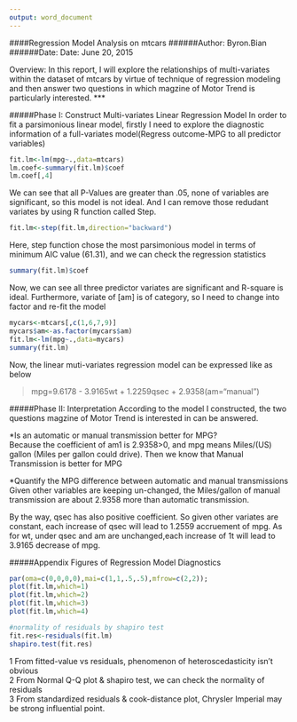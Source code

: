 ```yaml
---
output: word_document
---
```

####Regression Model Analysis on mtcars
######Author: Byron.Bian   
######Date: Date: June 20, 2015

Overview: 
In this report, I will explore the relationships of multi-variates within the dataset of mtcars
by virtue of technique of regression modeling and then answer two questions in which magzine of Motor Trend is particularly interested. 
***

#####Phase I: Construct Multi-variates Linear Regression Model
In order to fit a parsimonious linear model, firstly I need to explore the diagnostic information
of a full-variates model(Regress outcome-MPG to all predictor variables)
```r
fit.lm<-lm(mpg~.,data=mtcars)
lm.coef<-summary(fit.lm)$coef
lm.coef[,4]
```
We can see that all P-Values are greater than .05, none of variables are significant, so this model is not ideal. And I can remove those redudant variates by using R function called Step.
```r
fit.lm<-step(fit.lm,direction="backward")
```
Here, step function chose the most parsimonious model in terms of minimum AIC value (61.31), and we can check the regression statistics
```r
summary(fit.lm)$coef
```
Now, we can see all three predictor variates are significant and R-square is ideal. Furthermore, variate of [am] is of category, so I need to change into factor and re-fit the model
```r
mycars<-mtcars[,c(1,6,7,9)]
mycars$am<-as.factor(mycars$am)
fit.lm<-lm(mpg~.,data=mycars)
summary(fit.lm)
```
Now, the linear muti-variates regression model can be expressed like as below

>mpg=9.6178 - 3.9165wt + 1.2259qsec + 2.9358(am="manual")

#####Phase II: Interpretation
According to the model I constructed, the two questions magzine of Motor Trend is interested in can be answered.

*Is an automatic or manual transmission better for MPG?   
Because the coefficient of am1 is 2.9358>0, and mpg means Miles/(US) gallon (Miles per gallon could drive). Then we know that Manual Transmission is better for MPG

*Quantify the MPG difference between automatic and manual transmissions   
Given other variables are keeping un-changed, the Miles/gallon of manual transmission are about 2.9358 more than automatic transmission.

By the way, qsec has also positive coefficient. So given other variates are constant, each increase of qsec will lead to 1.2559 accruement of mpg. As for wt, under qsec and am are unchanged,each increase of 1t will lead to 3.9165 decrease of mpg.


#####Appendix
Figures of Regression Model Diagnostics
```r
par(oma=c(0,0,0,0),mai=c(1,1,.5,.5),mfrow=c(2,2));
plot(fit.lm,which=1)
plot(fit.lm,which=2)
plot(fit.lm,which=3)
plot(fit.lm,which=4)

#normality of residuals by shapiro test
fit.res<-residuals(fit.lm)
shapiro.test(fit.res)
```

1 From fitted-value vs residuals, phenomenon of heteroscedasticity isn't obvious   
2 From Normal Q-Q plot & shapiro test, we can check the normality of residuals   
3 From standardized residuals & cook-distance plot, Chrysler Imperial may be strong influential point.





